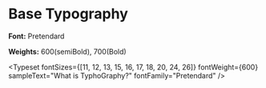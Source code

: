 


<Meta title="Getting Started/Typography" />

# Base Typography

**Font:** Pretendard

**Weights:** 600(semiBold), 700(Bold)

<Typeset
  fontSizes={[11, 12, 13, 15, 16, 17, 18, 20, 24, 26]}
  fontWeight={600}
  sampleText="What is TyphoGraphy?"
  fontFamily="Pretendard"
/>
